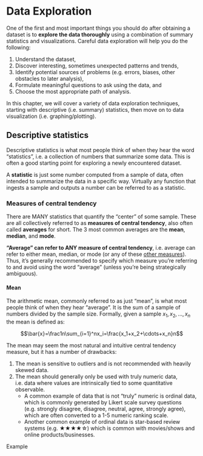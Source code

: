 

# Data Exploration

One of the first and most important things you should do after obtaining a dataset is to **explore the data thoroughly** using a combination of summary statistics and visualizations. Careful data exploration will help you do the following:

 1. Understand the dataset,
 2. Discover interesting, sometimes unexpected patterns and trends,
 3. Identify potential sources of problems (e.g. errors, biases, other obstacles to later analysis),
 4. Formulate meaningful questions to ask using the data, and
 5. Choose the most appropriate path of analysis.

In this chapter, we will cover a variety of data exploration techniques, starting with descriptive (i.e. summary) statistics, then move on to data visualization (i.e. graphing/plotting).




## Descriptive statistics


Descriptive statistics is what most people think of when they hear the word "statistics", i.e. a collection of numbers that summarize some data. This is often a good starting point for exploring a newly encountered dataset.

:::{.def}
A **statistic** is just some number computed from a sample of data, often intended to summarize the data in a specific way. Virtually any function that ingests a sample and outputs a number can be referred to as a statistic.
:::


### Measures of central tendency

There are MANY statistics that quantify the "center" of some sample. These are all collectively referred to as **measures of central tendency**, also often called **averages** for short. The 3 most common averages are the **mean**, **median**, and **mode**.

:::{.note}
**"Average" can refer to ANY measure of central tendency**, i.e. average can refer to either mean, median, or mode (or any of these [other measures](https://en.wikipedia.org/wiki/Central_tendency#Measures)). Thus, it's generally recommended to specify which measure you're referring to and avoid using the word "average" (unless you're being strategically ambiguous).
:::


#### Mean

The arithmetic mean, commonly referred to as just "mean", is what most people think of when they hear "average". It is the sum of a sample of numbers divided by the sample size. Formally, given a sample $x_1,x_2,\dots,x_n$ the mean is defined as:

$$\bar{x}=\frac1n\sum_{i=1}^nx_i=\frac{x_1+x_2+\cdots+x_n}n$$

The mean may seem the most natural and intuitive central tendency measure, but it has a number of drawbacks:

 1. The mean is sensitive to outliers and is not recommended with heavily skewed data.
 2. The mean should generally only be used with truly numeric data, i.e. data where values are intrinsically tied to some quantitative observable.
    - A common example of data that is not "truly" numeric is ordinal data, which is commonly generated by Likert scale survey questions (e.g. strongly disagree, disagree, neutral, agree, strongly agree), which are often converted to a 1-5 numeric ranking scale.
    - Another common example of ordinal data is star-based review systems (e.g. &#9733;&#9733;&#9733;&#9733;&#9734;) which is common with movies/shows and online products/businesses.

Example










<!--

 - central tendency
   - mean, median, mode
 - min, max
 - quantiles
   - quartiles
 - spread
   - var, sd, range, IQR
 - skew
 - correlation?


## Data visualization

 - all plots!

-->
